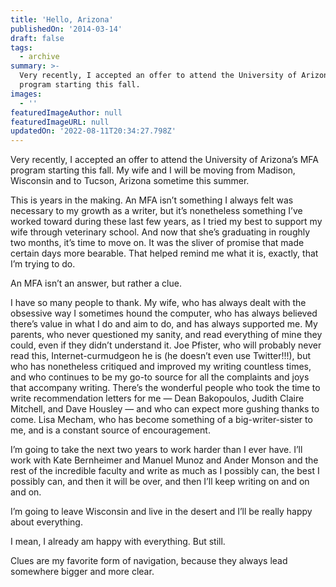 ```yaml
---
title: 'Hello, Arizona'
publishedOn: '2014-03-14'
draft: false
tags:
  - archive
summary: >-
  Very recently, I accepted an offer to attend the University of Arizona’s MFA
  program starting this fall.
images:
  - ''
featuredImageAuthor: null
featuredImageURL: null
updatedOn: '2022-08-11T20:34:27.798Z'
---
```


Very recently, I accepted an offer to attend the University of Arizona’s MFA program starting this fall. My wife and I will be moving from Madison, Wisconsin and to Tucson, Arizona sometime this summer.

This is years in the making. An MFA isn’t something I always felt was necessary to my growth as a writer, but it’s nonetheless something I’ve worked toward during these last few years, as I tried my best to support my wife through veterinary school. And now that she’s graduating in roughly two months, it’s time to move on. It was the sliver of promise that made certain days more bearable. That helped remind me what it is, exactly, that I’m trying to do.

An MFA isn’t an answer, but rather a clue.

I have so many people to thank. My wife, who has always dealt with the obsessive way I sometimes hound the computer, who has always believed there’s value in what I do and aim to do, and has always supported me. My parents, who never questioned my sanity, and read everything of mine they could, even if they didn’t understand it. Joe Pfister, who will probably never read this, Internet-curmudgeon he is (he doesn’t even use Twitter!!!), but who has nonetheless critiqued and improved my writing countless times, and who continues to be my go-to source for all the complaints and joys that accompany writing. There’s the wonderful people who took the time to write recommendation letters for me — Dean Bakopoulos, Judith Claire Mitchell, and Dave Housley — and who can expect more gushing thanks to come. Lisa Mecham, who has become something of a big-writer-sister to me, and is a constant source of encouragement.

I’m going to take the next two years to work harder than I ever have. I’ll work with Kate Bernheimer and Manuel Munoz and Ander Monson and the rest of the incredible faculty and write as much as I possibly can, the best I possibly can, and then it will be over, and then I’ll keep writing on and on and on.

I’m going to leave Wisconsin and live in the desert and I’ll be really happy about everything.

I mean, I already am happy with everything. But still.

Clues are my favorite form of navigation, because they always lead somewhere bigger and more clear.
